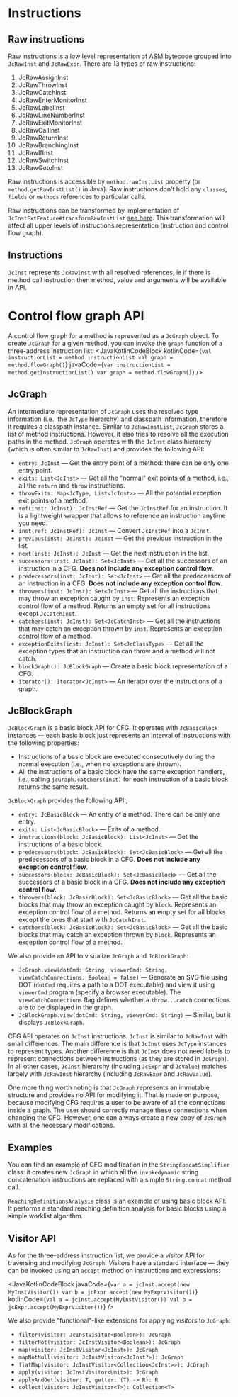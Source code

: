 
# Instructions

## Raw instructions

Raw instructions is a low level representation of ASM bytecode grouped into `JcRawInst` and `JcRawExpr`. There are 13 types of raw instructions:

1. JcRawAssignInst
2. JcRawThrowInst
3. JcRawCatchInst
4. JcRawEnterMonitorInst
5. JcRawLabelInst
6. JcRawLineNumberInst
7. JcRawExitMonitorInst
8. JcRawCallInst
9. JcRawReturnInst
10. JcRawBranchingInst
11. JcRawIfInst
12. JcRawSwitchInst
13. JcRawGotoInst

Raw instructions is accessible by `method.rawInstList` property (or `method.getRawInstList()` in Java). Raw instructions
don't hold any `classes`, `fields` or `methods` references to particular calls.

Raw instructions can be transformed by implementation of `JcInstExtFeature#transformRawInstList` [see here](./api-ref/features#JcInstExtFeature).
This transformation will affect all upper levels of instructions representation (instruction and control flow graph).

## Instructions

`JcInst` represents `JcRawInst` with all resolved references, ie if there is method call instruction then method, value and
arguments will be available in API.

# Control flow graph API

A control flow graph for a method is represented as a `JcGraph` object. To create `JcGraph` for a given method, you can invoke the `graph` function of a three-address instruction list:
<JavaKotlinCodeBlock kotlinCode={`
    val instructionList = method.instructionList
    val graph = method.flowGraph()
`} javaCode={`
    var instructionList = method.getInstructionList()
    var graph = method.flowGraph()
`}
/>

## JcGraph

An intermediate representation of `JcGraph` uses the resolved type information (i.e., the `JcType` hierarchy) and
classpath information, therefore it requires a classpath instance. Similar to `JcRawInstList`, `JcGraph` stores a
list of method instructions. However, it also tries to resolve all the execution paths in the method. `JcGraph`
operates with the `JcInst` class hierarchy (which is often similar to `JcRawInst`) and provides the following API:

* `entry: JcInst` &mdash; Get the entry point of a method: there can be only one entry point.
* `exits: List<JcInst>` &mdash; Get all the "normal" exit points of a method, i.e., all the `return` and `throw`
instructions.
* `throwExits: Map<JcType, List<JcInst>>` &mdash; All the potential exception exit points of a method.
* `ref(inst: JcInst): JcInstRef` &mdash; Get the `JcInstRef` for an instruction. It is a lightweight wrapper that
allows to reference an instruction anytime you need.
* `inst(ref: JcInstRef): JcInst` &mdash; Convert `JcInstRef` into a `JcInst`.
* `previous(inst: JcInst): JcInst` &mdash; Get the previous instruction in the list.
* `next(inst: JcInst): JcInst` &mdash; Get the next instruction in the list.
* `successors(inst: JcInst): Set<JcInst>` &mdash; Get all the successors of an instruction
in a CFG. **Does not include any exception control flow**.
* `predecessors(inst: JcInst): Set<JcInst>` &mdash; Get all the predecessors of an instruction
in a CFG. **Does not include any exception control flow**.
* `throwers(inst: JcInst): Set<JcInst>` &mdash; Get all the instructions that may throw an
exception caught by `inst`. Represents an exception control flow of
a method. Returns an empty set for all instructions except `JcCatchInst`.
* `catchers(inst: JcInst): Set<JcCatchInst>` &mdash; Get all the instructions that may catch an
exception thrown by `inst`. Represents an exception control flow of a method.
* `exceptionExits(inst: JcInst): Set<JcClassType>` &mdash; Get all the exception types that
an instruction can throw and a method will not catch.
* `blockGraph(): JcBlockGraph` &mdash; Create a basic block representation of a CFG.
* `iterator(): Iterator<JcInst>` &mdash; An iterator over the instructions of a graph.

## JcBlockGraph

`JcBlockGraph` is a basic block API for CFG. It operates with `JcBasicBlock` instances — each
basic block just represents an interval of instructions with the following properties:

* Instructions of a basic block are executed consecutively during
the normal execution (i.e., when no exceptions are thrown).
* All the instructions of a basic block have the same exception handlers, i.e., calling
`jcGraph.catchers(inst)` for each instruction of a basic block returns the same result.

`JcBlockGraph` provides the following API:,
* `entry: JcBasicBlock` &mdash; An entry of a method. There can be only one entry.
* `exits: List<JcBasicBlock>` &mdash; Exits of a method.
* `instructions(block: JcBasicBlock): List<JcInst>` &mdash; Get the instructions of a basic
block.
* `predecessors(block: JcBasicBlock): Set<JcBasicBlock>` &mdash; Get all the predecessors of a
basic block in a CFG. **Does not include any exception control flow**.
* `successors(block: JcBasicBlock): Set<JcBasicBlock>` &mdash; Get all the successors of a
basic block in a CFG. **Does not include any exception control flow**.
* `throwers(block: JcBasicBlock): Set<JcBasicBlock>` &mdash; Get all the basic blocks that may throw an
exception caught by `block`. Represents an exception control flow of
a method. Returns an empty set for all blocks except the ones that start with `JcCatchInst`.
* `catchers(block: JcBasicBlock): Set<JcBasicBlock>` &mdash; Get all the basic blocks that may catch an
exception thrown by `block`. Represents an exception control flow of a method.

We also provide an API to visualize `JcGraph` and `JcBlockGraph`:
* `JcGraph.view(dotCmd: String, viewerCmd: String, viewCatchConnections: Boolean = false)` &mdash;
Generate an SVG file using DOT (`dotCmd` requires a path to a DOT executable) and view
it using `viewerCmd` program (specify a browser executable). The `viewCatchConnections` flag
defines whether a `throw...catch` connections are to be displayed in the graph.
* `JcBlockGraph.view(dotCmd: String, viewerCmd: String)` &mdash; Similar, but it displays
`JcBlockGraph`.

CFG API operates on `JcInst` instructions. `JcInst` is similar to `JcRawInst` with
small differences. The main difference is that `JcInst` uses `JcType` instances to represent
types. Another difference is that `JcInst` does not need labels to represent connections
between instructions (as they are stored in `JcGraph`). In all other cases, `JcInst` hierarchy
(including `JcExpr` and `JcValue`) matches largely with `JcRawInst` hierarchy
(including `JcRawExpr` and `JcRawValue`).

One more thing worth noting is that `JcGraph` represents an immutable structure and provides no API for modifying it. That is made on purpose, because modifying CFG
requires a user to be aware of all the connections inside a graph. The user should correctly manage
these connections when changing the CFG. However, one can always create a new copy of
`JcGraph` with all the necessary modifications.

## Examples

You can find an example of CFG modification in the `StringConcatSimplifier` class: it creates new
`JcGraph` in which all the `invokedynamic` string concatenation instructions are
replaced with a simple `String.concat` method call.

`ReachingDefinitionsAnalysis` class is an example of using basic block API. It performs
a standard reaching definition analysis for basic blocks using a simple worklist algorithm.

## Visitor API

As for the three-address instruction list, we provide a _visitor_ API for traversing and
modifying `JcGraph`. _Visitors_ have a standard interface — they can be invoked using an
`accept` method on instructions and expressions:

<JavaKotlinCodeBlock
    javaCode={`
    var a = jcInst.accept(new MyInstVisitor())
    var b = jcExpr.accept(new MyExprVisitor())
    `}
    kotlinCode={`
    val a = jcInst.accept(MyInstVisitor())
    val b = jcExpr.accept(MyExprVisitor())
    `}
/>

We also provide "functional"-like extensions for applying _visitors_ to `JcGraph`:
* `filter(visitor: JcInstVisitor<Boolean>): JcGraph`
* `filterNot(visitor: JcInstVisitor<Boolean>): JcGraph`
* `map(visitor: JcInstVisitor<JcInst>): JcGraph`
* `mapNotNull(visitor: JcInstVisitor<JcInst?>): JcGraph`
* `flatMap(visitor: JcInstVisitor<Collection<JcInst>>): JcGraph`
* `apply(visitor: JcInstVisitor<Unit>): JcGraph`
* `applyAndGet(visitor: T, getter: (T) -> R): R`
* `collect(visitor: JcInstVisitor<T>): Collection<T>`
